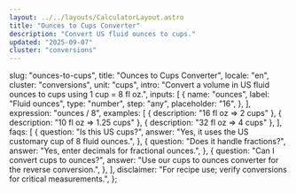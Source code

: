 ```yaml
---
layout: ../../layouts/CalculatorLayout.astro
title: "Ounces to Cups Converter"
description: "Convert US fluid ounces to cups."
updated: "2025-09-07"
cluster: "conversions"
---
```



  slug: "ounces-to-cups",
  title: "Ounces to Cups Converter",
  locale: "en",
  cluster: "conversions",
  unit: "cups",
  intro: "Convert a volume in US fluid ounces to cups using 1 cup = 8 fl oz.",
  inputs: [
    {
      name: "ounces",
      label: "Fluid ounces",
      type: "number",
      step: "any",
      placeholder: "16",
    },
  ],
  expression: "ounces / 8",
  examples: [
    { description: "16 fl oz ⇒ 2 cups" },
    { description: "10 fl oz ⇒ 1.25 cups" },
    { description: "32 fl oz ⇒ 4 cups" },
  ],
  faqs: [
    {
      question: "Is this US cups?",
      answer: "Yes, it uses the US customary cup of 8 fluid ounces.",
    },
    {
      question: "Does it handle fractions?",
      answer: "Yes, enter decimals for fractional ounces.",
    },
    {
      question: "Can I convert cups to ounces?",
      answer: "Use our cups to ounces converter for the reverse conversion.",
    },
  ],
  disclaimer: "For recipe use; verify conversions for critical measurements.",
};

<Calculator schema={schema} />
